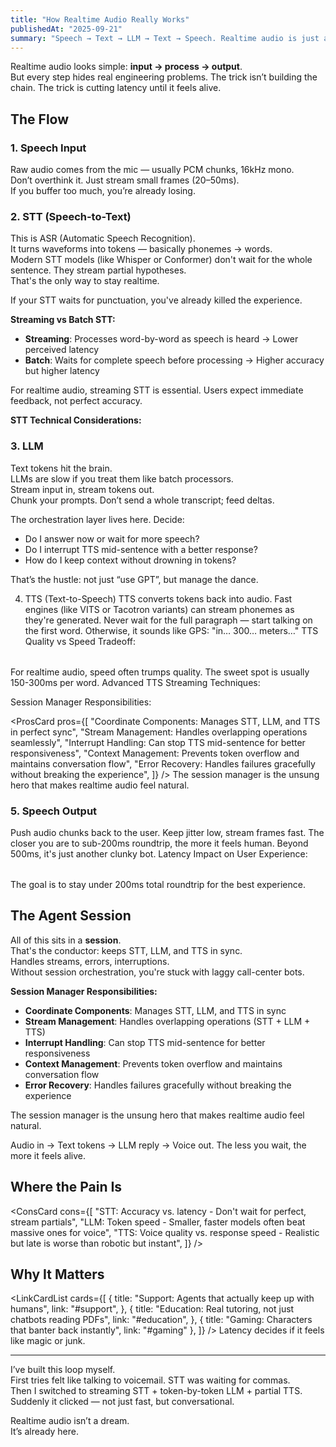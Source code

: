 ```yaml
---
title: "How Realtime Audio Really Works"
publishedAt: "2025-09-21"
summary: "Speech → Text → LLM → Text → Speech. Realtime audio is just a chain — cut the delay and it feels alive."
---
```



Realtime audio looks simple: **input → process → output**.  
But every step hides real engineering problems. The trick isn’t building the chain. The trick is cutting latency until it feels alive.

## The Flow

<RealtimeAudioFlow />

### 1. Speech Input

Raw audio comes from the mic — usually PCM chunks, 16kHz mono.  
Don’t overthink it. Just stream small frames (20–50ms).  
If you buffer too much, you’re already losing.

### 2. STT (Speech-to-Text)

This is ASR (Automatic Speech Recognition).  
It turns waveforms into tokens — basically phonemes → words.  
Modern STT models (like Whisper or Conformer) don't wait for the whole sentence. They stream partial hypotheses.  
That's the only way to stay realtime.

<Callout>
  If your STT waits for punctuation, you've already killed the experience.
</Callout>

**Streaming vs Batch STT:**

- **Streaming**: Processes word-by-word as speech is heard → Lower perceived latency
- **Batch**: Waits for complete speech before processing → Higher accuracy but higher latency

For realtime audio, streaming STT is essential. Users expect immediate feedback, not perfect accuracy.

**STT Technical Considerations:**

<Table
  data={{
    headers: ["Component", "Purpose", "Impact on Latency"],
    rows: [
      [
        "Voice Activity Detection (VAD)",
        "Detects when speech starts/stops",
        "Critical - prevents processing silence",
      ],
      [
        "Partial Hypotheses",
        "Stream preliminary results that get refined",
        "Essential - enables word-by-word processing",
      ],
      [
        "Confidence Thresholding",
        "Balance accuracy vs speed",
        "70% confident beats 2-second wait",
      ],
      [
        "Speaker Adaptation",
        "Adapt to accents and speech patterns",
        "Improves accuracy in realtime scenarios",
      ],
    ],
  }}
/>

### 3. LLM

Text tokens hit the brain.  
LLMs are slow if you treat them like batch processors.  
Stream input in, stream tokens out.  
Chunk your prompts. Don’t send a whole transcript; feed deltas.

The orchestration layer lives here. Decide:

- Do I answer now or wait for more speech?
- Do I interrupt TTS mid-sentence with a better response?
- How do I keep context without drowning in tokens?

That’s the hustle: not just “use GPT”, but manage the dance.

4. TTS (Text-to-Speech)
   TTS converts tokens back into audio.
   Fast engines (like VITS or Tacotron variants) can stream phonemes as they're generated.
   Never wait for the full paragraph — start talking on the first word.
   Otherwise, it sounds like GPS: "in… 300… meters…"
   TTS Quality vs Speed Tradeoff:
   <Table
     data={{
       headers: ["Speed Tier", "Latency", "Quality", "Best Use Case"],
       rows: [
         [
           "Ultra Fast",
           "50ms/word",
           "Robotic but instant",
           "Gaming, quick responses",
         ],
         ["Fast", "150ms/word", "Clear but mechanical", "Customer service"],
         [
           "Balanced",
           "300ms/word",
           "Natural, expressive",
           "Educational content",
         ],
         ["Premium", "500ms/word", "Human-like, emotional", "Audiobooks"],
       ],
     }}
   />
   For realtime audio, speed often trumps quality. The sweet spot is usually 150-300ms
   per word. Advanced TTS Streaming Techniques:
   <ProsCard
     pros={[
       "Phoneme-Level Streaming: Generate audio for individual sounds before full sentences",
       "Incremental Synthesis: Process audio chunks as text tokens arrive from LLM",
       "Predictive Audio: Pre-generate common phrase beginnings for faster response",
       "Smart Buffer Management: 50-100ms buffers smooth inconsistencies without delay",
     ]}
   />

Session Manager Responsibilities:

<ProsCard
  pros={[
    "Coordinate Components: Manages STT, LLM, and TTS in perfect sync",
    "Stream Management: Handles overlapping operations seamlessly",
    "Interrupt Handling: Can stop TTS mid-sentence for better responsiveness",
    "Context Management: Prevents token overflow and maintains conversation flow",
    "Error Recovery: Handles failures gracefully without breaking the experience",
  ]}
/>
The session manager is the unsung hero that makes realtime audio feel natural.

### 5. Speech Output

Push audio chunks back to the user.
Keep jitter low, stream frames fast.
The closer you are to sub-200ms roundtrip, the more it feels human.
Beyond 500ms, it's just another clunky bot.
Latency Impact on User Experience:

<Table
  data={{
    headers: ["Latency Range", "User Experience", "Perception"],
    rows: [
      [
        "< 200ms",
        "Feels completely natural and human-like",
        "Seamless conversation",
      ],
      ["200-500ms", "Noticeable but acceptable delay", "Slightly robotic feel"],
      [
        "500ms+",
        "Users start to feel the delay",
        "Engagement drops significantly",
      ],
      [
        "1s+",
        "Conversation becomes frustrating",
        "Unusable for most applications",
      ],
    ],
  }}
/>

The goal is to stay under 200ms total roundtrip for the best experience.

## The Agent Session

All of this sits in a **session**.  
That's the conductor: keeps STT, LLM, and TTS in sync.  
Handles streams, errors, interruptions.  
Without session orchestration, you're stuck with laggy call-center bots.

**Session Manager Responsibilities:**

- **Coordinate Components**: Manages STT, LLM, and TTS in sync
- **Stream Management**: Handles overlapping operations (STT + LLM + TTS)
- **Interrupt Handling**: Can stop TTS mid-sentence for better responsiveness
- **Context Management**: Prevents token overflow and maintains conversation flow
- **Error Recovery**: Handles failures gracefully without breaking the experience

The session manager is the unsung hero that makes realtime audio feel natural.

<Callout title="Quick Recap">
  Audio in → Text tokens → LLM reply → Voice out. The less you wait, the more it
  feels alive.
</Callout>

## Where the Pain Is

<ConsCard
  cons={[
    "STT: Accuracy vs. latency - Don't wait for perfect, stream partials",
    "LLM: Token speed - Smaller, faster models often beat massive ones for voice",
    "TTS: Voice quality vs. response speed - Realistic but late is worse than robotic but instant",
  ]}
/>

## Why It Matters

<LinkCardList
  cards={[
    {
      title: "Support: Agents that actually keep up with humans",
      link: "#support",
    },
    {
      title: "Education: Real tutoring, not just chatbots reading PDFs",
      link: "#education",
    },
    { title: "Gaming: Characters that banter back instantly", link: "#gaming" },
  ]}
/>
Latency decides if it feels like magic or junk.

---

I’ve built this loop myself.  
First tries felt like talking to voicemail. STT was waiting for commas.  
Then I switched to streaming STT + token-by-token LLM + partial TTS.  
Suddenly it clicked — not just fast, but conversational.

Realtime audio isn’t a dream.  
It’s already here.

<BuyMeACoffee username="onurhan" />
